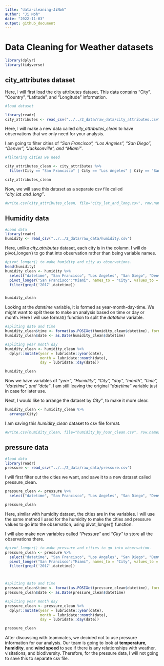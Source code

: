 ```yaml
---
title: "data-cleaning-JiNoh"
author: "Ji Noh"
date: "2022-11-03"
output: github_document
---
```


# Data Cleaning for Weather datasets



```r
library(dplyr)
library(tidyverse)
```


## city_attributes dataset


Here, I will first load the city attributes dataset. This data contains "City". "Country", "Latitude", and "Longitude" information.

```r
#load dataset

library(readr)
city_attributes <- read_csv("../../2_data/raw_data/city_attributes.csv")

```


Here, I will make a new data called *city_attributes_clean* to have observations that we only need for your analysis.

I am going to filter cities of *"San Francisco", "Los Angeles", "San Diego", "Denver", "Jacksonville", and "Miami"*.


```r
#filtering cities we need

city_attributes_clean <- city_attributes %>%
  filter(City == "San Francisco" | City == "Los Angeles" | City == "San Diego" | City == "Denver" | City == "Jacksonville" | City == "Miami")

city_attributes_clean
```

Now, we will save this dataset as a separate csv file called *"city_lat_and_long"*.
```r
#write.csv(city_attributes_clean, file="city_lat_and_long.csv", row.names = FALSE)
```


## Humidity data

```r
#Load data
library(readr)
humidity <- read_csv("../../2_data/raw_data/humidity.csv")

```


Here, unlike *city_attributes* dataset, each city is in the column. I will do pivot_longer() to go that into observation rather than being variable names.

```r
#pivot_longer() to make humidity and city as observations.
head(humidity)
humidity_clean <- humidity %>%
  select("datetime", "San Francisco", "Los Angeles", "San Diego", "Denver", "Jacksonville", "Miami") %>%
  pivot_longer("San Francisco":"Miami", names_to = "City", values_to = "Humidity")  %>%
  filter(grepl('2017',datetime)) 


humidity_clean
```


Looking at the *datetime* variable, it is formed as year-month-day-time. We might want to split these to make an analysis based on time or day or month. Here I will use format() function to split the *datatime* variable.

```r

#spliting date and time
humidity_clean$time <- format(as.POSIXct(humidity_clean$datetime), format = "%H:%M:%S")
humidity_clean$date <- as.Date(humidity_clean$datetime) 

#spliting year month day
humidity_clean <- humidity_clean %>%
  dplyr::mutate(year = lubridate::year(date), 
                month = lubridate::month(date), 
                day = lubridate::day(date))

humidity_clean

```
Now we have variables of *"year", "Humidity", "City", "day", "month", "time", "datetime", and "date"*.
I am still leaving the original *"datetime"* variable just in case for later use.

Next, I would like to arrange the dataset by *City"*, to make it more clear.

```r
humidity_clean <- humidity_clean %>%
  arrange(City)
```

I am saving this *humidity_clean* dataset to csv file format.

```r
#write.csv(humidity_clean, file="humidity_by_hour_clean.csv", row.names = FALSE)
```


## pressure data

```r
#load data
library(readr)
pressure <- read_csv("../../2_data/raw_data/pressure.csv")

```
 
I will first filter out the cities we want, and save it to a new dataset called pressure_clean.

```r
pressure_clean <- pressure %>%
  select("datetime", "San Francisco", "Los Angeles", "San Diego", "Denver", "Jacksonville", "Miami")

pressure_clean
```

Here, similar with humidity dataset, the cities are in the variables. I will use the same method I used for the humidity to make the cities and pressure values to go into the observation, using pivot_longer() function.

I will also make new variables called *"Pressure"* and *"City"* to store all the observations there.

```r
#pivot_longer() to make pressure and cities to go into observation.
pressure_clean <- pressure %>%
  select("datetime", "San Francisco", "Los Angeles", "San Diego", "Denver", "Jacksonville", "Miami") %>%
  pivot_longer("San Francisco":"Miami", names_to = "City", values_to = "Pressure")  %>%
  filter(grepl('2017',datetime)) 



#spliting date and time
pressure_clean$time <- format(as.POSIXct(pressure_clean$datetime), format = "%H:%M:%S")
pressure_clean$date <- as.Date(pressure_clean$datetime) 

#spliting year month day
pressure_clean <- pressure_clean %>%
  dplyr::mutate(year = lubridate::year(date), 
                month = lubridate::month(date), 
                day = lubridate::day(date))

pressure_clean

```

After discussing with teammates, we decided not to use pressure information for our analysis. Our team is going to look at **temperature**, **humidity**, and **wind speed** to see if there is any relationships with weather, visitations, and biodiversity. Therefore, for the pressure data, I will not going to save this to separate csv file.


